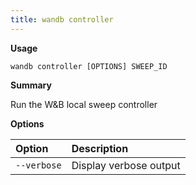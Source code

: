---
title: wandb controller
---

**Usage**

`wandb controller [OPTIONS] SWEEP_ID`

**Summary**

Run the W&B local sweep controller


**Options**

| **Option** | **Description** |
| :--- | :--- |
| `--verbose` | Display verbose output |



